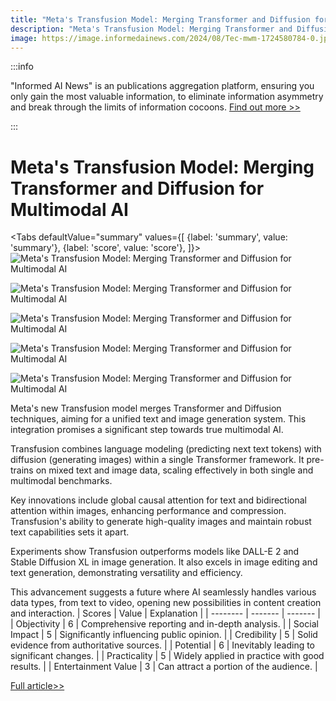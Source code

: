 ```yaml
---
title: "Meta's Transfusion Model: Merging Transformer and Diffusion for Multimodal AI"
description: "Meta's Transfusion Model: Merging Transformer and Diffusion for Multimodal AI"
image: https://image.informedainews.com/2024/08/Tec-mwm-1724580784-0.jpg
---
```



:::info

"Informed AI News" is an publications aggregation platform, ensuring you only gain the most valuable information, to eliminate information asymmetry and break through the limits of information cocoons.  [Find out more >>](/)

:::

# Meta's Transfusion Model: Merging Transformer and Diffusion for Multimodal AI


<Tabs
	defaultValue="summary"
	values={[
	{label: 'summary', value: 'summary'},
	{label: 'score', value: 'score'},
]}>
<TabItem value="summary">
<img
  src="https://image.informedainews.com/2024/08/Tec-mwm-1724580784-0.jpg"
  alt="Meta's Transfusion Model: Merging Transformer and Diffusion for Multimodal AI"
/>

<img
  src="https://image.informedainews.com/2024/08/Tec-GU8-1724580784-1.jpg"
  alt="Meta's Transfusion Model: Merging Transformer and Diffusion for Multimodal AI"
/>

<img
  src="https://image.informedainews.com/2024/08/Tec-RmJ-1724580784-2.jpg"
  alt="Meta's Transfusion Model: Merging Transformer and Diffusion for Multimodal AI"
/>

<img
  src="https://image.informedainews.com/2024/08/Tec-SJN-1724580784-3.jpg"
  alt="Meta's Transfusion Model: Merging Transformer and Diffusion for Multimodal AI"
/>

<img
  src="https://image.informedainews.com/2024/08/Tec-76R-1724580784-4.jpg"
  alt="Meta's Transfusion Model: Merging Transformer and Diffusion for Multimodal AI"
/>



Meta's new Transfusion model merges Transformer and Diffusion techniques, aiming for a unified text and image generation system. This integration promises a significant step towards true multimodal AI.

Transfusion combines language modeling (predicting next text tokens) with diffusion (generating images) within a single Transformer framework. It pre-trains on mixed text and image data, scaling effectively in both single and multimodal benchmarks.

Key innovations include global causal attention for text and bidirectional attention within images, enhancing performance and compression. Transfusion's ability to generate high-quality images and maintain robust text capabilities sets it apart.

Experiments show Transfusion outperforms models like DALL-E 2 and Stable Diffusion XL in image generation. It also excels in image editing and text generation, demonstrating versatility and efficiency.

This advancement suggests a future where AI seamlessly handles various data types, from text to video, opening new possibilities in content creation and interaction.
</TabItem>
<TabItem value="score">
	| Scores     | Value   | Explanation |
	| -------- | ------- | ------- |
	| Objectivity  | 6    | Comprehensive reporting and in-depth analysis.    |
	| Social Impact | 5     | Significantly influencing public opinion.    |
	| Credibility    | 5    | Solid evidence from authoritative sources.    |
	| Potential    | 6    | Inevitably leading to significant changes.    |
	| Practicality    | 5    | Widely applied in practice with good results.    |
	| Entertainment Value    | 3    | Can attract a portion of the audience.    |
</TabItem>
</Tabs>

[Full article>>](https://www.woshipm.com/aigc/6103872.html)

